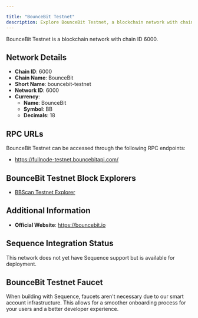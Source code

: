 ```yaml
---

title: "BounceBit Testnet"
description: Explore BounceBit Testnet, a blockchain network with chain ID 6000. Learn about its native currency, BounceBit, and how to interact with the network.
---
```




BounceBit Testnet is a blockchain network with chain ID 6000.

## Network Details

- **Chain ID**: 6000
- **Chain Name**: BounceBit
- **Short Name**: bouncebit-testnet
- **Network ID**: 6000
- **Currency**: 
  - **Name**: BounceBit
  - **Symbol**: BB
  - **Decimals**: 18

## RPC URLs

BounceBit Testnet can be accessed through the following RPC endpoints:

- https://fullnode-testnet.bouncebitapi.com/

## BounceBit Testnet Block Explorers

- [BBScan Testnet Explorer](https://bbscan.io)

## Additional Information

- **Official Website**: https://bouncebit.io

## Sequence Integration Status

This network does not yet have Sequence support but is available for deployment.

## BounceBit Testnet Faucet

When building with Sequence, faucets aren't necessary due to our smart account infrastructure. This allows for a smoother onboarding process for your users and a better developer experience.
